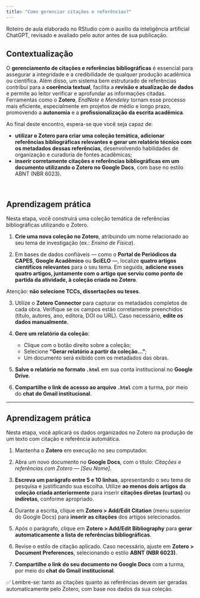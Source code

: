 ```yaml
---
title: "Como gerenciar citações e referências?"
---
```


::: nota-secundaria
Roteiro de aula elaborado no RStudio com o auxílio da inteligência artificial ChatGPT, revisado e avaliado pelo autor antes de sua publicação.
:::

## Contextualização

O **gerenciamento de citações e referências bibliográficas** é essencial para assegurar a integridade e a credibilidade de qualquer produção acadêmica ou científica. Além disso, um sistema bem estruturado de referências contribui para a **coerência textual**, facilita a **revisão e atualização de dados** e permite ao leitor verificar e aprofundar as informações citadas. Ferramentas como o **Zotero**, *EndNote* e *Mendeley* tornam esse processo mais eficiente, especialmente em projetos de médio e longo prazo, promovendo a **autonomia** e a **profissionalização da escrita acadêmica**.

Ao final deste encontro, espera-se que você seja capaz de:

- **utilizar o Zotero para criar uma coleção temática, adicionar referências bibliográficas relevantes e gerar um relatório técnico com os metadados dessas referências**, desenvolvendo habilidades de organização e curadoria de fontes acadêmicas;
- **inserir corretamente citações e referências bibliográficas em um documento utilizando o Zotero no Google Docs**, com base no estilo ABNT (NBR 6023).

<br/>

## Aprendizagem prática

Nesta etapa, você construirá uma coleção temática de referências bibliográficas utilizando o Zotero.

1. **Crie uma nova coleção no Zotero**, atribuindo um nome relacionado ao seu tema de investigação (ex.: *Ensino de Física*).

2. Em bases de dados confiáveis — como o **Portal de Periódicos da CAPES**, **Google Acadêmico** ou **SciELO** —, localize **quatro artigos científicos relevantes** para o seu tema. Em seguida, **adicione esses quatro artigos, juntamente com o artigo que serviu como ponto de partida da atividade, à coleção criada no Zotero**.

::: callout-warning
Atenção: **não selecione TCCs, dissertações ou teses**.
:::

3. Utilize o **Zotero Connector** para capturar os metadados completos de cada obra. Verifique se os campos estão corretamente preenchidos (título, autores, ano, editora, DOI ou URL). Caso necessário, **edite os dados manualmente**.

4. **Gere um relatório da coleção**:
   - Clique com o botão direito sobre a coleção;
   - Selecione **“Gerar relatório a partir da coleção...”**;
   - Um documento será exibido com os metadados das obras.

5. **Salve o relatório no formato `.html`** em sua conta institucional no **Google Drive**.

6. **Compartilhe o link de acesso ao arquivo `.html`** com a turma, por meio do **chat do Gmail institucional**.

---

## Aprendizagem prática

Nesta etapa, você aplicará os dados organizados no Zotero na produção de um texto com citação e referência automática.

1. Mantenha o **Zotero** em execução no seu computador.

2. Abra um novo documento no **Google Docs**, com o título: *Citações e referências com Zotero — [Seu Nome]*.

3. **Escreva um parágrafo entre 5 e 10 linhas**, apresentando o seu tema de pesquisa e justificando sua escolha. Utilize **ao menos dois artigos da coleção criada anteriormente** para inserir **citações diretas (curtas)** ou **indiretas**, conforme apropriado.

4. Durante a escrita, clique em **Zotero > Add/Edit Citation** (menu superior do Google Docs) para **inserir as citações** dos artigos selecionados.

5. Após o parágrafo, clique em **Zotero > Add/Edit Bibliography** para **gerar automaticamente a lista de referências bibliográficas**.

6. Revise o estilo de citação aplicado. Caso necessário, ajuste em **Zotero > Document Preferences**, selecionando o estilo **ABNT (NBR 6023)**.

7. **Compartilhe o link do seu documento no Google Docs** com a turma, por meio do **chat do Gmail institucional**.

::: enfase
✅ Lembre-se: tanto as citações quanto as referências devem ser geradas automaticamente pelo Zotero, com base nos dados da sua coleção.
:::
